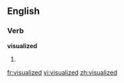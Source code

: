 
==English==

===Verb===
'''visualized'''

# {{past of|[[visualize]]}}

[[fr:visualized]]
[[vi:visualized]]
[[zh:visualized]]